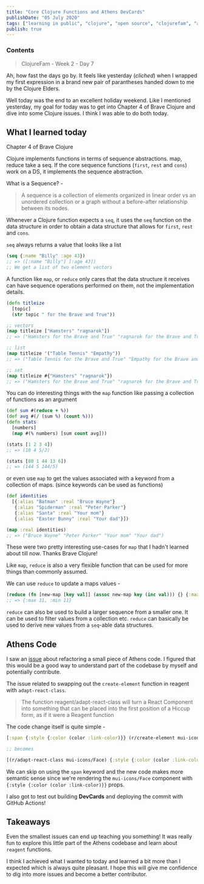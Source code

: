 ```yaml
---
title: "Core Clojure Functions and Athens DevCards"
publishDate: "05 July 2020"
tags: ["learning in public", "clojure", "open source", "clojurefam", "athens", "fp"]
publish: true
---
```


### Contents

> ClojureFam - Week 2 - Day 7

Ah, how fast the days go by. It feels like yesterday (_cliched_) when I wrapped my first expression in a brand new pair of parantheses handed down to me by the Clojure Elders.

Well today was the end to an excellent holiday weekend. Like I mentioned yesterday, my goal for today was to get into Chapter 4 of Brave Clojure and dive into some Clojure issues. I think I was able to do both today.

## What I learned today

Chapter 4 of Brave Clojure

Clojure implements functions in terms of sequence abstractions. map, reduce take a seq. If the core sequence functions (`first`, `rest` and `cons`) work on a DS, it implements the sequence abstraction.

What is a Sequence? -

> A sequence is a collection of elements organized in linear order vs an unordered collection or a graph without a before-after relationship between its nodes.

Whenever a Clojure function expects a `seq`, it uses the `seq` function on the data structure in order to obtain a data structure that
allows for `first`, `rest` and `cons`.

`seq` always returns a value that looks like a list

```clojure
(seq {:name "Billy" :age 43})
;; => ([:name "Billy"] [:age 43])
;; We get a list of two element vectors
```

A function like `map`, or `reduce` only cares that the data structure it receives can have sequence operations performed on them, not the implementation details.

```clojure
(defn titleize
  [topic]
  (str topic " for the Brave and True"))

;; vectors
(map titleize ["Hamsters" "ragnarok"])
;; => ("Hamsters for the Brave and True" "ragnarok for the Brave and True")

;; list
(map titleize '("Table Tennis" "Empathy"))
;; => ("Table Tennis for the Brave and True" "Empathy for the Brave and True")

;; set
(map titleize #{"Hamsters" "ragnarok"})
;; => ("Hamsters for the Brave and True" "ragnarok for the Brave and True")
```

You can do interesting things with the `map` function like passing a collection of functions as an argument

```clojure
(def sum #(reduce + %))
(def avg #(/ (sum %) (count %)))
(defn stats
  [numbers]
  (map #(% numbers) [sum count avg]))

(stats [1 2 3 4])
;; => (10 4 5/2)

(stats [80 1 44 13 6])
;; => (144 5 144/5)
```

or even use `map` to get the values associated with a keyword from a collection of maps. (since keywords can be used as functions)

```clojure
(def identities
  [{:alias "Batman" :real "Bruce Wayne"}
   {:alias "Spiderman" :real "Peter Parker"}
   {:alias "Santa" :real "Your mom"}
   {:alias "Easter Bunny" :real "Your dad"}])

(map :real identities)
;; => ("Bruce Wayne" "Peter Parker" "Your mom" "Your dad")
```

These were two pretty interesting use-cases for `map` that I hadn't learned about till now. Thanks Brave Clojure!

Like `map`, `reduce` is also a very flexible function that can be used for more things than commonly assumed.

We can use `reduce` to update a maps values -

```clojure
(reduce (fn [new-map [key val]] (assoc new-map key (inc val))) {} {:max 30 :min 10})
;; => {:max 31, :min 11}
```

`reduce` can also be used to build a larger sequence from a smaller one. It can be used to filter values from a collection etc. `reduce` can basically be used to derive new values from a `seq`-able data structures.

## Athens Code

I saw an [issue](https://github.com/athensresearch/athens/issues/207) about refactoring a small piece of Athens code. I figured that this would be a good way to understand part of the codebase by myself and potentially contribute.

The issue related to swapping out the `create-element` function in reagent with `adapt-react-class`.

> The function reagent/adapt-react-class will turn a React Component into something that can be placed into the first position of a Hiccup form, as if it were a Reagent function

The code change itself is quite simple -

```clojure
[:span {:style {:color (color :link-color)}} (r/create-element mui-icons/Face)]

;; becomes

[(r/adapt-react-class mui-icons/Face) {:style {:color (color :link-color)}}]
```

We can skip on using the `span` keyword and the new code makes more semantic sense since we're rendering the `mui-icons/Face` component with `{:style {:color (color :link-color)}}` props.

I also got to test out building **DevCards** and deploying the commit with GitHub Actions!

## Takeaways

Even the smallest issues can end up teaching you something! It was really fun to explore this little part of the Athens codebase and learn about `reagent` functions.

I think I achieved what I wanted to today and learned a bit more than I expected which is always quite pleasant. I hope this will give me confidence to dig into more issues and become a better contributor.
